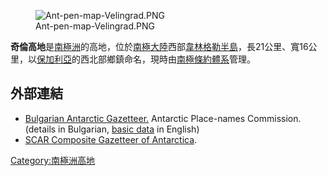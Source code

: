 [[Image:Ant-pen-map-Velingrad.PNG|thumb]]

'''奇倫高地'''是[[南極洲|南極洲]]的高地，位於[[南極大陸|南極大陸]]西部[[韋林格勒半島|韋林格勒半島]]，長21公里、寬16公里，以[[保加利亞|保加利亞]]的西北部鄉鎮命名，現時由[[南極條約體系|南極條約體系]]管理。

==外部連結==
* [http://apcbg.org/gazet-bg.doc Bulgarian Antarctic Gazetteer.]{{Wayback|url=http://apcbg.org/gazet-bg.doc |date=20160206203828 }} Antarctic Place-names Commission. (details in Bulgarian, [http://apcbg.org/gazet.htm basic data]{{Wayback|url=http://apcbg.org/gazet.htm |date=20160304071225 }} in English)
* [http://data.aad.gov.au/aadc/gaz/scar/ SCAR Composite Gazetteer of Antarctica]{{WebCite|url=https://www.webcitation.org/5ug2CfC7m?url=http://data.aad.gov.au/aadc/gaz/scar/ |date=20101202140255 |dateformat=iso }}.

{{DEFAULTSORT:Chiren Heights}}
[[Category:南極洲高地|Category:南極洲高地]]


{{GrahamCoast-geo-stub}}